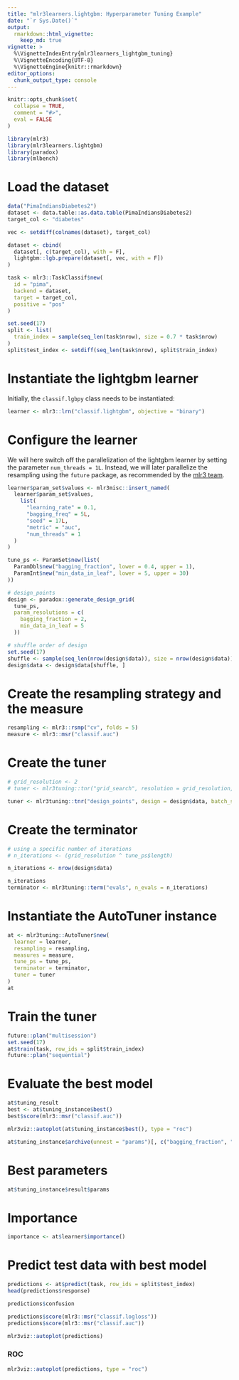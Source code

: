 ```yaml
---
title: "mlr3learners.lightgbm: Hyperparameter Tuning Example"
date: "`r Sys.Date()`"
output:
  rmarkdown::html_vignette:
    keep_md: true
vignette: >
  %\VignetteIndexEntry{mlr3learners_lightgbm_tuning}
  %\VignetteEncoding{UTF-8}
  %\VignetteEngine{knitr::rmarkdown}
editor_options: 
  chunk_output_type: console
---
```


```r
knitr::opts_chunk$set(
  collapse = TRUE,
  comment = "#>",
  eval = FALSE
)
```

```r
library(mlr3)
library(mlr3learners.lightgbm)
library(paradox)
library(mlbench)
```

# Load the dataset 

```r
data("PimaIndiansDiabetes2")
dataset <- data.table::as.data.table(PimaIndiansDiabetes2)
target_col <- "diabetes"

vec <- setdiff(colnames(dataset), target_col)

dataset <- cbind(
  dataset[, c(target_col), with = F],
  lightgbm::lgb.prepare(dataset[, vec, with = F])
)

task <- mlr3::TaskClassif$new(
  id = "pima",
  backend = dataset,
  target = target_col,
  positive = "pos"
)
```

```r
set.seed(17)
split <- list(
  train_index = sample(seq_len(task$nrow), size = 0.7 * task$nrow)
)
split$test_index <- setdiff(seq_len(task$nrow), split$train_index)
```

# Instantiate the lightgbm learner 

Initially, the `classif.lgbpy` class needs to be instantiated: 

```r
learner <- mlr3::lrn("classif.lightgbm", objective = "binary")
```

# Configure the learner 

We will here switch off the parallelization of the lightgbm learner by setting the parameter `num_threads = 1L`. Instead, we will later parallelize the resampling using the `future` package, as recommended by the [mlr3 team](https://mlr3book.mlr-org.com/parallelization.html#parallelization).  

```r
learner$param_set$values <- mlr3misc::insert_named(
  learner$param_set$values,
    list(
      "learning_rate" = 0.1,
      "bagging_freq" = 5L,
      "seed" = 17L,
      "metric" = "auc",
      "num_threads" = 1
  )
)

tune_ps <- ParamSet$new(list(
  ParamDbl$new("bagging_fraction", lower = 0.4, upper = 1),
  ParamInt$new("min_data_in_leaf", lower = 5, upper = 30)
))

# design_points
design <- paradox::generate_design_grid(
  tune_ps,
  param_resolutions = c(
    bagging_fraction = 2,
    min_data_in_leaf = 5
  ))

# shuffle order of design
set.seed(17)
shuffle <- sample(seq_len(nrow(design$data)), size = nrow(design$data))
design$data <- design$data[shuffle, ]
```

# Create the resampling strategy and the measure 

```r
resampling <- mlr3::rsmp("cv", folds = 5)
measure <- mlr3::msr("classif.auc")
```


# Create the tuner 

```r
# grid_resolution <- 2
# tuner <- mlr3tuning::tnr("grid_search", resolution = grid_resolution, batch_size = 1)

tuner <- mlr3tuning::tnr("design_points", design = design$data, batch_size = 1)
```

# Create the terminator 

```r
# using a specific number of iterations
# n_iterations <- (grid_resolution ^ tune_ps$length)

n_iterations <- nrow(design$data)

n_iterations
terminator <- mlr3tuning::term("evals", n_evals = n_iterations)
```

# Instantiate the AutoTuner instance 

```r
at <- mlr3tuning::AutoTuner$new(
  learner = learner,
  resampling = resampling,
  measures = measure,
  tune_ps = tune_ps,
  terminator = terminator,
  tuner = tuner
)
at
```

# Train the tuner 

```r
future::plan("multisession")
set.seed(17)
at$train(task, row_ids = split$train_index)
future::plan("sequential")
```

# Evaluate the best model 

```r
at$tuning_result
best <- at$tuning_instance$best()
best$score(mlr3::msr("classif.auc"))
```

```r
mlr3viz::autoplot(at$tuning_instance$best(), type = "roc")
```

```r
at$tuning_instance$archive(unnest = "params")[, c("bagging_fraction", "min_data_in_leaf", "classif.auc")]
```

# Best parameters 

```r
at$tuning_instance$result$params
```

# Importance 

```r
importance <- at$learner$importance()
```

# Predict test data with best model

```r
predictions <- at$predict(task, row_ids = split$test_index)
head(predictions$response)
```

```r
predictions$confusion
```

```r
predictions$score(mlr3::msr("classif.logloss"))
predictions$score(mlr3::msr("classif.auc"))
```

```r
mlr3viz::autoplot(predictions)
```

### ROC 

```r
mlr3viz::autoplot(predictions, type = "roc")
```
